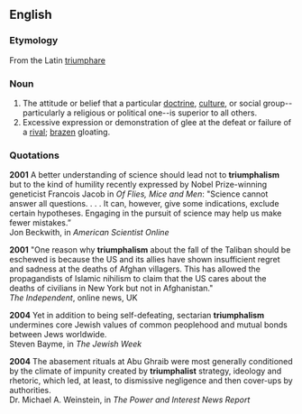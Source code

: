 ==English==


===Etymology===
From the Latin [[triumphare]]

===Noun===
# The attitude or belief that a particular [[doctrine]], [[culture]], or social group--particularly a religious or political one--is superior to all others.
# Excessive expression or demonstration of glee at the defeat or failure of a [[rival]]; [[brazen]] gloating.

===Quotations===

'''2001'''  A better understanding of science should lead not to '''triumphalism''' but to the kind of humility recently expressed by Nobel Prize-winning geneticist Francois Jacob in ''Of Flies, Mice and Men'': "Science cannot answer all questions. . . . It can, however, give some indications, exclude certain hypotheses. Engaging in the pursuit of science may help us make fewer mistakes.” <br>Jon Beckwith, in ''American Scientist Online''

'''2001''' "One reason why '''triumphalism''' about the fall of the Taliban should be eschewed is because the US and its allies have shown insufficient regret and sadness at the deaths of Afghan villagers. This has allowed the propagandists of Islamic nihilism to claim that the US cares about the deaths of civilians in New York but not in Afghanistan."<br>
''The Independent'', online news, UK

'''2004''' Yet in addition to being self-defeating, sectarian '''triumphalism''' undermines core Jewish values of common peoplehood and mutual bonds between Jews worldwide.<br>
Steven Bayme, in ''The Jewish Week''

'''2004''' The abasement rituals at Abu Ghraib were most generally conditioned by the climate of impunity created by '''triumphalist''' strategy, ideology and rhetoric, which led, at least, to dismissive negligence and then cover-ups by authorities.<br>
Dr. Michael A. Weinstein, in <i>The Power and Interest News Report</i>